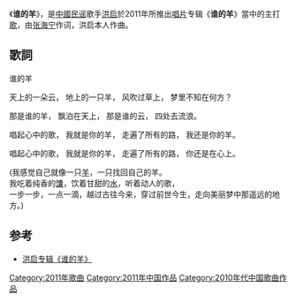 《'''谁的羊'''》，是[[中國|中國]][[民谣|民谣]]歌手[[洪启|洪启]]於2011年所推出[[唱片|唱片]]专辑《'''谁的羊'''》當中的主打[[歌|歌]]，由[[张海宁|张海宁]]作词，洪启本人作曲。

== 歌詞 ==
谁的羊


天上的一朵云，
地上的一只羊，
风吹过草上，
梦里不知在何方？

那是谁的羊，
飘泊在天上，
那是谁的云，
四处去流浪。

唱起心中的歌，
我就是你的羊，
走遍了所有的路，
我还是你的羊。

唱起心中的歌，
我就是你的羊，
走遍了所有的路，
你还是在心上。


(我感觉自己就像一只[[羊|羊]]，一只找回自己的羊。<br>
我吃着纯香的[[馕|馕]]，饮着甘甜的[[水|水]]，听着动人的歌，<br>
一步一步，一点一滴，越过古往今来，穿过前世今生，走向美丽梦中那遥远的地方。)

== 参考 ==
* [http://ent.qq.com/a/20111015/000079.htm 洪启专辑《谁的羊》]

[[Category:2011年歌曲|Category:2011年歌曲]]
[[Category:2011年中国作品|Category:2011年中国作品]]
[[Category:2010年代中国歌曲作品|Category:2010年代中国歌曲作品]]